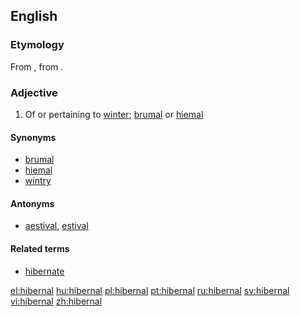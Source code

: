 ==English==
===Etymology===
From {{etyl|la}} {{term|hibernalis|hībernālis|wintry|lang=la}}, from  {{term|hiems||winter|lang=la}}.

===Adjective===
{{en-adj}}

# Of or pertaining to [[winter]]; [[brumal]] or [[hiemal]]

====Synonyms====
* [[brumal]]
* [[hiemal]]
* [[wintry]]

====Antonyms====
* [[aestival]], [[estival]]

====Related terms====
* [[hibernate]]

[[el:hibernal]]
[[hu:hibernal]]
[[pl:hibernal]]
[[pt:hibernal]]
[[ru:hibernal]]
[[sv:hibernal]]
[[vi:hibernal]]
[[zh:hibernal]]